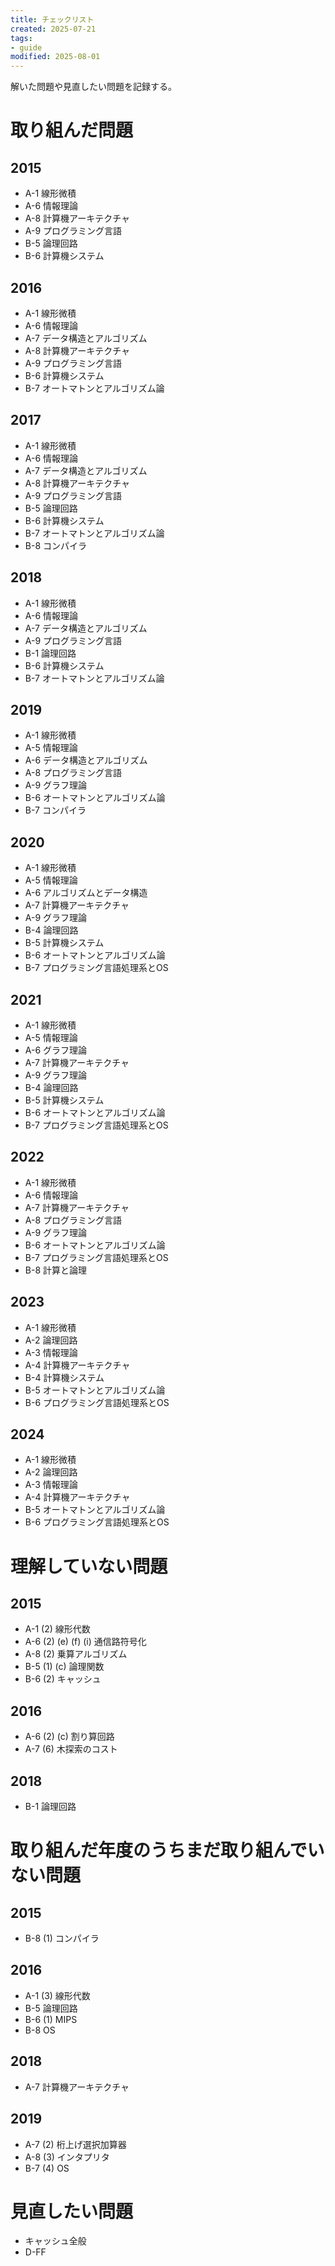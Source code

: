 ```yaml
---
title: チェックリスト
created: 2025-07-21
tags:
- guide
modified: 2025-08-01
---
```


解いた問題や見直したい問題を記録する。

# 取り組んだ問題

## 2015

- A-1 線形微積
- A-6 情報理論
- A-8 計算機アーキテクチャ
- A-9 プログラミング言語
- B-5 論理回路
- B-6 計算機システム

## 2016

- A-1 線形微積
- A-6 情報理論
- A-7 データ構造とアルゴリズム
- A-8 計算機アーキテクチャ
- A-9 プログラミング言語
- B-6 計算機システム
- B-7 オートマトンとアルゴリズム論

## 2017

- A-1 線形微積
- A-6 情報理論
- A-7 データ構造とアルゴリズム
- A-8 計算機アーキテクチャ
- A-9 プログラミング言語
- B-5 論理回路
- B-6 計算機システム
- B-7 オートマトンとアルゴリズム論
- B-8 コンパイラ

## 2018

- A-1 線形微積
- A-6 情報理論
- A-7 データ構造とアルゴリズム
- A-9 プログラミング言語
- B-1 論理回路
- B-6 計算機システム
- B-7 オートマトンとアルゴリズム論

## 2019

- A-1 線形微積
- A-5 情報理論
- A-6 データ構造とアルゴリズム
- A-8 プログラミング言語
- A-9 グラフ理論
- B-6 オートマトンとアルゴリズム論
- B-7 コンパイラ

## 2020

- A-1 線形微積
- A-5 情報理論
- A-6 アルゴリズムとデータ構造
- A-7 計算機アーキテクチャ
- A-9 グラフ理論
- B-4 論理回路
- B-5 計算機システム
- B-6 オートマトンとアルゴリズム論
- B-7 プログラミング言語処理系とOS

## 2021

- A-1 線形微積
- A-5 情報理論
- A-6 グラフ理論
- A-7 計算機アーキテクチャ
- A-9 グラフ理論
- B-4 論理回路
- B-5 計算機システム
- B-6 オートマトンとアルゴリズム論
- B-7 プログラミング言語処理系とOS

## 2022

- A-1 線形微積
- A-6 情報理論
- A-7 計算機アーキテクチャ
- A-8 プログラミング言語
- A-9 グラフ理論
- B-6 オートマトンとアルゴリズム論
- B-7 プログラミング言語処理系とOS
- B-8 計算と論理

## 2023

- A-1 線形微積
- A-2 論理回路
- A-3 情報理論
- A-4 計算機アーキテクチャ
- B-4 計算機システム
- B-5 オートマトンとアルゴリズム論
- B-6 プログラミング言語処理系とOS

## 2024

- A-1 線形微積
- A-2 論理回路
- A-3 情報理論
- A-4 計算機アーキテクチャ
- B-5 オートマトンとアルゴリズム論
- B-6 プログラミング言語処理系とOS

# 理解していない問題

## 2015

- A-1 (2) 線形代数
- A-6 (2) (e) (f) (i) 通信路符号化
- A-8 (2) 乗算アルゴリズム
- B-5 (1) (c) 論理関数
- B-6 (2) キャッシュ

## 2016

- A-6 (2) (c) 割り算回路
- A-7 (6) 木探索のコスト

## 2018

- B-1 論理回路

# 取り組んだ年度のうちまだ取り組んでいない問題

## 2015

- B-8 (1) コンパイラ

## 2016

- A-1 (3) 線形代数
- B-5 論理回路
- B-6 (1) MIPS
- B-8 OS

## 2018

- A-7 計算機アーキテクチャ

## 2019

- A-7 (2) 桁上げ選択加算器
- A-8 (3) インタプリタ
- B-7 (4) OS

# 見直したい問題

- キャッシュ全般
- D-FF
